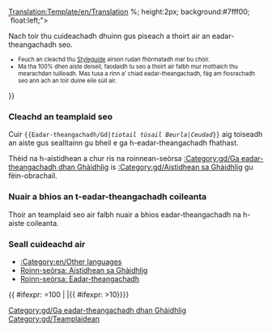 <noinclude>[[Translation:Template/en/Translation]]</noinclude><noinclude>
</noinclude>{{en/Ambox| type  = style
| image = Translation.png
| text  = <strong>Thèid an aiste seo eadar-theangachadh dhan Ghàidhlig on Bheurla thùsail: <includeonly>[[{{NAMESPACE}}:{{{1}}}|{{{1}}}]]</includeonly><noinclude>{{{1}}}</noinclude>.</strong>
<div style="font-size: 90%">
<div style="margin:auto; text-align:Left;">Ceudad: {{{2|0}}}%
<div style="width:200px; text-align:Left; border:1px solid #aaa; padding:1px; overflow:hidden;"><span style="width:{{#expr: ({{{2|0}}}/100) * 100}}%; height:2px; background:#7fff00; float:left;">&nbsp;</span><span style="width:{{#expr: 100 - ({{{2|0}}}/100) * 100}}%; height:2px; background:#ff7f50; float:left;">&nbsp;</span></div>
</div>
Nach toir thu cuideachadh dhuinn gus piseach a thoirt air an eadar-theangachadh seo.
</div><div style="font-size: 80%">
* Feuch an cleachd thu [[en/Wiki/Manual of Style|Styleguide]] airson rudan fhòrmatadh mar bu chòir.
* Ma tha 100% dhen aiste deiseil, faodaidh tu seo a thoirt air falbh mur mothaich thu mearachdan tuilleadh. Mas tusa a rinn a' chiad eadar-theangachadh, fàg am fiosrachadh seo ann ach an toir duine eile sùil air.
</div>
}}<noinclude>

=== Cleachd an teamplaid seo ===
Cuir <code><nowiki>{{</nowiki>Eadar-theangachadh/Gd|''tiotail tùsail Beurla''|''Ceudad''<nowiki>}}</nowiki></code> aig toiseadh an aiste gus sealltainn gu bheil e ga h-eadar-theangachadh fhathast.

Thèid na h-aistidhean a chur ris na roinnean-seòrsa [[:Category:gd/Ga eadar-theangachadh dhan Ghàidhlig]] is [[:Category:gd/Aistidhean sa Ghàidhlig]] gu fèin-obrachail.

=== Nuair a bhios an t-eadar-theangachadh coileanta ===
Thoir an teamplaid seo air falbh nuair a bhios eadar-theangachadh na h-aiste coileanta.

=== Seall cuideachd air ===
*[[:Category:en/Other languages]]
*[[:Category:gd/Aistidhean sa Ghàidhlig|Roinn-seòrsa: Aistidhean sa Ghàidhlig]]
*[[:Category:gd/Eadar-theangachadh|Roinn-seòrsa: Eadar-theangachadh]]

</noinclude><includeonly>{{ #ifexpr: {{{2|0}}}=100 | |[[Category:gd/Ga eadar-theangachadh dhan Ghàidhlig]]{{ #ifexpr: {{{2|0}}}>10}}}}</includeonly>
[[Category:gd/Teamplaidean]]